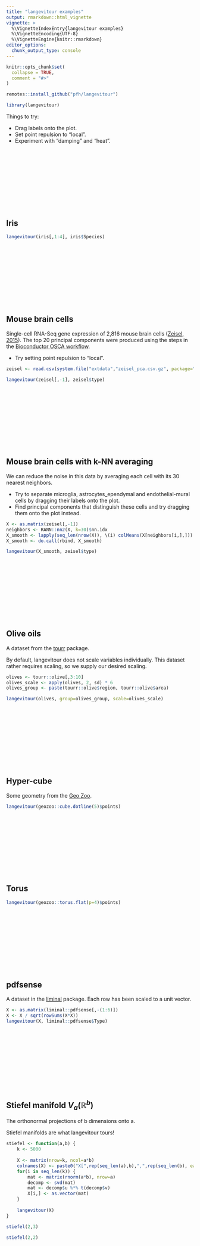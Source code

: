 ```yaml
---
title: "langevitour examples"
output: rmarkdown::html_vignette
vignette: >
  %\VignetteIndexEntry{langevitour examples}
  %\VignetteEncoding{UTF-8}
  %\VignetteEngine{knitr::rmarkdown}
editor_options: 
  chunk_output_type: console
---
```


<style>
h2,h3,h4 { margin-top: 200px; }
</style>

```r
knitr::opts_chunk$set(
  collapse = TRUE,
  comment = "#>"
)
```

```r
remotes::install_github("pfh/langevitour")
```

```r
library(langevitour)
```

Things to try:

* Drag labels onto the plot.
* Set point repulsion to "local".
* Experiment with "damping" and "heat".

## Iris

```r
langevitour(iris[,1:4], iris$Species)
```


## Mouse brain cells

Single-cell RNA-Seq gene expression of 2,816 mouse brain cells ([Zeisel, 2015](https://pubmed.ncbi.nlm.nih.gov/25700174/)). The top 20 principal components were produced using the steps in the [Bioconductor OSCA workflow](http://bioconductor.org/books/3.13/OSCA.workflows/zeisel-mouse-brain-strt-seq.html).

* Try setting point repulsion to "local".

```r
zeisel <- read.csv(system.file("extdata","zeisel_pca.csv.gz", package="langevitour"))

langevitour(zeisel[,-1], zeisel$type)
```


## Mouse brain cells with k-NN averaging

We can reduce the noise in this data by averaging each cell with its 30 nearest neighbors.

* Try to separate microglia, astrocytes_ependymal and endothelial-mural cells by dragging their labels onto the plot.
* Find principal components that distinguish these cells and try dragging them onto the plot instead.

```r
X <- as.matrix(zeisel[,-1])
neighbors <- RANN::nn2(X, k=30)$nn.idx
X_smooth <- lapply(seq_len(nrow(X)), \(i) colMeans(X[neighbors[i,],]))
X_smooth <- do.call(rbind, X_smooth)

langevitour(X_smooth, zeisel$type)
```



## Olive oils

A dataset from the [tourr](http://ggobi.github.io/tourr/) package.

By default, langevitour does not scale variables individually. This dataset rather requires scaling, so we supply our desired scaling.

```r
olives <- tourr::olive[,3:10]
olives_scale <- apply(olives, 2, sd) * 6
olives_group <- paste(tourr::olive$region, tourr::olive$area)

langevitour(olives, group=olives_group, scale=olives_scale)
```


## Hyper-cube

Some geometry from the [Geo Zoo](https://github.com/schloerke/geozoo).

```r
langevitour(geozoo::cube.dotline(5)$points)
```

## Torus

```r
langevitour(geozoo::torus.flat(p=4)$points)
```

## pdfsense

A dataset in the [liminal](https://sa-lee.github.io/liminal/) package. Each row has been scaled to a unit vector.

```r
X <- as.matrix(liminal::pdfsense[,-(1:6)])
X <- X / sqrt(rowSums(X*X))
langevitour(X, liminal::pdfsense$Type)
```

## Stiefel manifold $V_a(\mathbb{R}^b)$

The orthonormal projections of b dimensions onto a.

Stiefel manifolds are what langevitour tours!

```r
stiefel <- function(a,b) {
    k <- 5000
    
    X <- matrix(nrow=k, ncol=a*b)
    colnames(X) <- paste0("X[",rep(seq_len(a),b),",",rep(seq_len(b), each=a),"]")
    for(i in seq_len(k)) {
        mat <- matrix(rnorm(a*b), nrow=a)
        decomp <- svd(mat)
        mat <- decomp$u %*% t(decomp$v)
        X[i,] <- as.vector(mat)
    }
    
    langevitour(X)
}

stiefel(2,3)
```

```r
stiefel(2,2)
```
